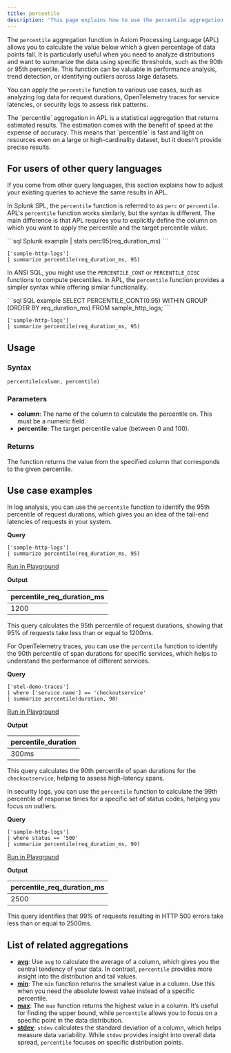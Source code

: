 ```yaml
---
title: percentile
description: 'This page explains how to use the percentile aggregation function in APL.'
---
```


The `percentile` aggregation function in Axiom Processing Language (APL) allows you to calculate the value below which a given percentage of data points fall. It is particularly useful when you need to analyze distributions and want to summarize the data using specific thresholds, such as the 90th or 95th percentile. This function can be valuable in performance analysis, trend detection, or identifying outliers across large datasets.

You can apply the `percentile` function to various use cases, such as analyzing log data for request durations, OpenTelemetry traces for service latencies, or security logs to assess risk patterns.

<Note>
The `percentile` aggregation in APL is a statistical aggregation that returns estimated results. The estimation comes with the benefit of speed at the expense of accuracy. This means that `percentile` is fast and light on resources even on a large or high-cardinality dataset, but it doesn’t provide precise results.
</Note>

## For users of other query languages

If you come from other query languages, this section explains how to adjust your existing queries to achieve the same results in APL.

<AccordionGroup>
<Accordion title="Splunk SPL users">

In Splunk SPL, the `percentile` function is referred to as `perc` or `percentile`. APL's `percentile` function works similarly, but the syntax is different. The main difference is that APL requires you to explicitly define the column on which you want to apply the percentile and the target percentile value.

<CodeGroup>
```sql Splunk example
| stats perc95(req_duration_ms)
```

```kusto APL equivalent
['sample-http-logs']
| summarize percentile(req_duration_ms, 95)
```
</CodeGroup>

</Accordion>
<Accordion title="ANSI SQL users">

In ANSI SQL, you might use the `PERCENTILE_CONT` or `PERCENTILE_DISC` functions to compute percentiles. In APL, the `percentile` function provides a simpler syntax while offering similar functionality.

<CodeGroup>
```sql SQL example
SELECT PERCENTILE_CONT(0.95) WITHIN GROUP (ORDER BY req_duration_ms) FROM sample_http_logs;
```

```kusto APL equivalent
['sample-http-logs']
| summarize percentile(req_duration_ms, 95)
```
</CodeGroup>

</Accordion>
</AccordionGroup>

## Usage

### Syntax

```kusto
percentile(column, percentile)
```

### Parameters

- **column**: The name of the column to calculate the percentile on. This must be a numeric field.
- **percentile**: The target percentile value (between 0 and 100).

### Returns

The function returns the value from the specified column that corresponds to the given percentile.

## Use case examples

<Tabs>
<Tab title="Log analysis">

In log analysis, you can use the `percentile` function to identify the 95th percentile of request durations, which gives you an idea of the tail-end latencies of requests in your system.

**Query**

```kusto
['sample-http-logs']
| summarize percentile(req_duration_ms, 95)
```

[Run in Playground](https://play.axiom.co/axiom-play-qf1k/explorer?initForm=%7B%22apl%22%3A%22%5B%27sample-http-logs%27%5D%20%7C%20summarize%20percentile%28req_duration_ms%2C%2095%29%22%7D)

**Output**

| percentile_req_duration_ms |
|----------------------------|
| 1200                       |

This query calculates the 95th percentile of request durations, showing that 95% of requests take less than or equal to 1200ms.

</Tab>

<Tab title="OpenTelemetry traces">

For OpenTelemetry traces, you can use the `percentile` function to identify the 90th percentile of span durations for specific services, which helps to understand the performance of different services.

**Query**

```kusto
['otel-demo-traces']
| where ['service.name'] == 'checkoutservice'
| summarize percentile(duration, 90)
```

[Run in Playground](https://play.axiom.co/axiom-play-qf1k/explorer?initForm=%7B%22apl%22%3A%22%5B%27otel-demo-traces%27%5D%20%7C%20where%20%5B%27service.name%27%5D%20%3D%3D%20%27checkoutservice%27%20%7C%20summarize%20percentile%28duration%2C%2090%29%22%7D)

**Output**

| percentile_duration |
|---------------------|
| 300ms               |

This query calculates the 90th percentile of span durations for the `checkoutservice`, helping to assess high-latency spans.

</Tab>

<Tab title="Security logs">

In security logs, you can use the `percentile` function to calculate the 99th percentile of response times for a specific set of status codes, helping you focus on outliers.

**Query**

```kusto
['sample-http-logs']
| where status == '500'
| summarize percentile(req_duration_ms, 99)
```

[Run in Playground](https://play.axiom.co/axiom-play-qf1k/explorer?initForm=%7B%22apl%22%3A%22%5B%27sample-http-logs%27%5D%20%7C%20where%20status%20%3D%3D%20%27500%27%20%7C%20summarize%20percentile%28req_duration_ms%2C%2099%29%22%7D)

**Output**

| percentile_req_duration_ms |
|----------------------------|
| 2500                       |

This query identifies that 99% of requests resulting in HTTP 500 errors take less than or equal to 2500ms.

</Tab>
</Tabs>

## List of related aggregations

- [**avg**](/apl/aggregation-function/avg): Use `avg` to calculate the average of a column, which gives you the central tendency of your data. In contrast, `percentile` provides more insight into the distribution and tail values.
- [**min**](/apl/aggregation-function/min): The `min` function returns the smallest value in a column. Use this when you need the absolute lowest value instead of a specific percentile.
- [**max**](/apl/aggregation-function/max): The `max` function returns the highest value in a column. It’s useful for finding the upper bound, while `percentile` allows you to focus on a specific point in the data distribution.
- [**stdev**](/apl/aggregation-function/stdev): `stdev` calculates the standard deviation of a column, which helps measure data variability. While `stdev` provides insight into overall data spread, `percentile` focuses on specific distribution points.